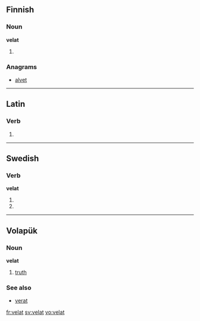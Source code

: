 ==Finnish==

===Noun===
'''velat'''

# {{plural of|lang=Finnish|velka}}

===Anagrams===
* [[alvet#Finnish|alvet]]

----

==Latin==

===Verb===
{{la-verb-form|vēlat}}

# {{conjugation of|velo|vēlō|3|s|pres|act|ind|lang=la}}

----

==Swedish==

===Verb===
'''velat'''

# {{sv-verb-form-sup|vela}}
# {{sv-verb-form-sup|vilja}}

----

==Volapük==

===Noun===
'''velat'''

# [[truth]]

===See also===
* [[verat]]

[[fr:velat]]
[[sv:velat]]
[[vo:velat]]